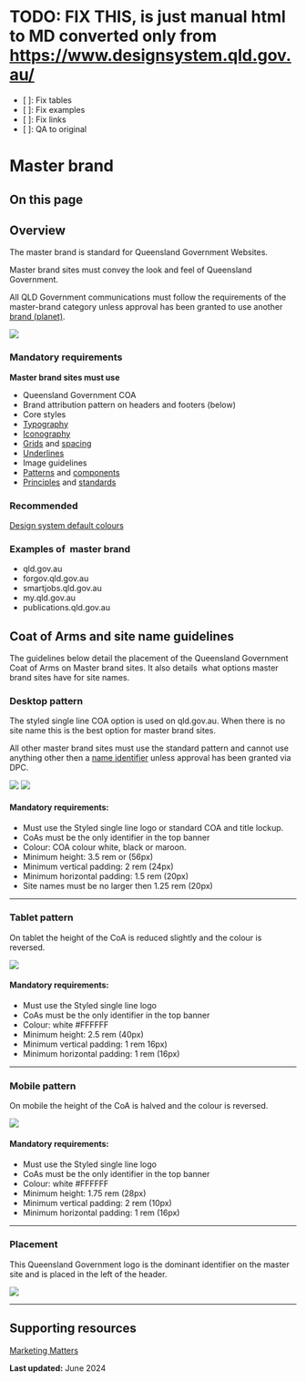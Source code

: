 

<Meta title="0.2. Brands/1. Master Brand" />

# TODO: FIX THIS, is just manual html to MD converted only from https://www.designsystem.qld.gov.au/
* [ ]: Fix tables
* [ ]: Fix examples
* [ ]: Fix links
* [ ]: QA to original

Master brand
============

On this page
------------

Overview
--------

The master brand is standard for Queensland Government Websites.

Master brand sites must convey the look and feel of Queensland Government.

All QLD Government communications must follow the requirements of the master-brand category unless approval has been granted to use another [brand (planet)](brand-architecture.html).

<img src={MasterBrand} />

### Mandatory requirements

**Master brand sites must use**

*   Queensland Government COA
*   Brand attribution pattern on headers and footers (below)
*   Core styles
*   [Typography](../styles/typography.html)
*   [Iconography](../styles/iconography.html)
*   [Grids](../styles/layout-foundations.html) and [spacing](../styles/spacing.html)
*   [Underlines](../styles/underlines.html)
*   Image guidelines
*   [Patterns](../templates-and-patterns.html) and [components](../components.html)
*   [Principles](../about/principles-and-introduction.html) and [standards](../about/digital-services-policy-and-standard.html)

### Recommended

[Design system default colours](./?path=/docs/1-styles-colour--overview)

### Examples of  master brand

*   qld.gov.au
*   forgov.qld.gov.au
*   smartjobs.qld.gov.au
*   my.qld.gov.au
*   publications.qld.gov.au

Coat of Arms and site name guidelines
-------------------------------------

The guidelines below detail the placement of the Queensland Government Coat of Arms on Master brand sites. It also details  what options master brand sites have for site names.

### Desktop pattern

The styled single line COA option is used on qld.gov.au. When there is no site name this is the best option for master brand sites.

All other master brand sites must use the standard pattern and cannot use anything other then a [name identifier](site-names-and-logos.html) unless approval has been granted via DPC.

<img src={Group} />

<img src={LogoAndCoA} />

#### Mandatory requirements:

*   Must use the Styled single line logo or standard COA and title lockup.
*   CoAs must be the only identifier in the top banner
*   Colour: COA colour white, black or maroon.
*   Minimum height: 3.5 rem or (56px)
*   Minimum vertical padding: 2 rem (24px)
*   Minimum horizontal padding: 1.5 rem (20px)
*   Site names must be no larger then 1.25 rem (20px)

* * *

### Tablet pattern

On tablet the height of the CoA is reduced slightly and the colour is reversed.

<img src={Tablet} />

#### Mandatory requirements:

*   Must use the Styled single line logo
*   CoAs must be the only identifier in the top banner
*   Colour: white #FFFFFF
*   Minimum height: 2.5 rem (40px)
*   Minimum vertical padding: 1 rem 16px)
*   Minimum horizontal padding: 1 rem (16px)

* * *

### Mobile pattern

On mobile the height of the CoA is halved and the colour is reversed.

<img src={Mobile} />

#### Mandatory requirements:

*   Must use the Styled single line logo
*   CoAs must be the only identifier in the top banner
*   Colour: white #FFFFFF
*   Minimum height: 1.75 rem (28px)
*   Minimum vertical padding: 2 rem (10px)
*   Minimum horizontal padding: 1 rem (16px)

* * *

### Placement

This Queensland Government logo is the dominant identifier on the master site and is placed in the left of the header.

<img src={MasterBrandLogoPlacement} />

* * *

Supporting resources
--------------------

[Marketing Matters](http://marketing.govnet.qld.gov.au/branding.aspx)

**Last updated:** June 2024
